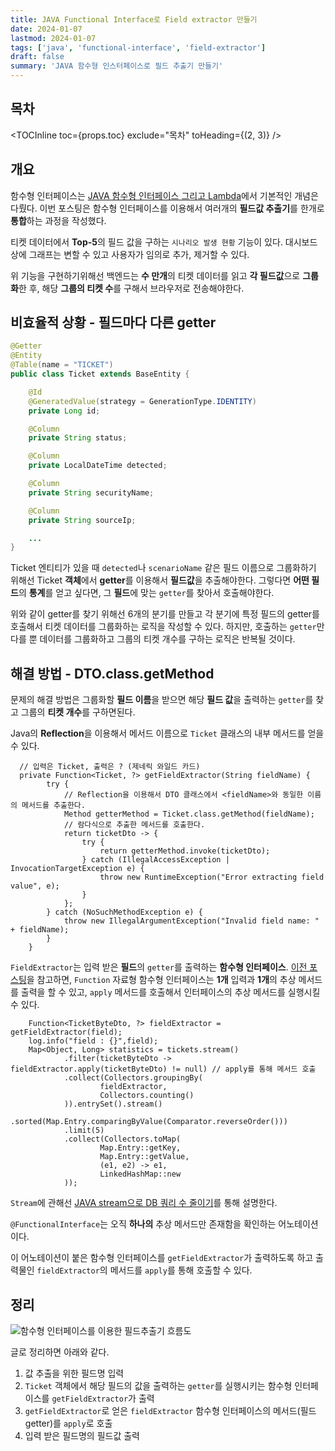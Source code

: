 ```yaml
---
title: JAVA Functional Interface로 Field extractor 만들기
date: 2024-01-07
lastmod: 2024-01-07
tags: ['java', 'functional-interface', 'field-extractor']
draft: false
summary: 'JAVA 함수형 인스터페이스로 필드 추출기 만들기'
---
```


## 목차

<TOCInline toc={props.toc} exclude="목차" toHeading={(2, 3)} />

## 개요

함수형 인터페이스는 [JAVA 함수형 인터페이스 그리고 Lambda](/blog/java/java-functional-interface)에서 기본적인 개념은 다뤘다.
이번 포스팅은 함수형 인터페이스를 이용해서 여러개의 **필드값 추출기**를 한개로 **통합**하는 과정을 작성했다.

티켓 데이터에서 **Top-5**의 필드 값을 구하는 `시나리오 발생 현황` 기능이 있다.
대시보드 상에 그래프는 변할 수 있고 사용자가 임의로 추가, 제거할 수 있다.

위 기능을 구현하기위해선 백엔드는 **수 만개**의 티켓 데이터를 읽고 **각 필드값**으로 **그룹화**한 후, 해당 **그룹의 티켓 수**를 구해서
브라우저로 전송해야한다.

## 비효율적 상황 - 필드마다 다른 getter

```java:Ticket.java
@Getter
@Entity
@Table(name = "TICKET")
public class Ticket extends BaseEntity {

    @Id
    @GeneratedValue(strategy = GenerationType.IDENTITY)
    private Long id;

    @Column
    private String status;

    @Column
    private LocalDateTime detected;

    @Column
    private String securityName;

    @Column
    private String sourceIp;

    ...
}

```

Ticket 엔티티가 있을 때 `detected`나 `scenarioName` 같은 필드 이름으로 그룹화하기 위해선
Ticket **객체**에서 **getter**를 이용해서 **필드값**을 추출해야한다.
그렇다면 **어떤 필드**의 **통계**를 얻고 싶다면, 그 **필드**에 맞는 `getter`를 찾아서 호출해야한다.

위와 같이 getter를 찾기 위해선 6개의 분기를 만들고 각 분기에 특정 필드의 getter를 호출해서 티켓 데이터를 그룹화하는 로직을 작성할 수 있다.
하지만, 호출하는 `getter`만 다를 뿐 데이터를 그룹화하고 그룹의 티켓 개수를 구하는 로직은 반복될 것이다.

## 해결 방법 - DTO.class.getMethod

문제의 해결 방법은 그룹화할 **필드 이름**을 받으면 해당 **필드 값**을 출력하는 `getter`를 찾고 그룹의 **티켓 개수**를 구하면된다.

Java의 **Reflection**을 이용해서 메서드 이름으로 `Ticket` 클래스의 내부 메서드를 얻을 수 있다.

```java:FieldExtractor
  // 입력은 Ticket, 출력은 ? (제네릭 와일드 카드)
  private Function<Ticket, ?> getFieldExtractor(String fieldName) {
        try {
            // Reflection을 이용해서 DTO 클래스에서 <fieldName>와 동일한 이름의 메서드를 추출한다.
            Method getterMethod = Ticket.class.getMethod(fieldName);
            // 람다식으로 추출한 메서드를 호출한다.
            return ticketDto -> {
                try {
                    return getterMethod.invoke(ticketDto);
                } catch (IllegalAccessException | InvocationTargetException e) {
                    throw new RuntimeException("Error extracting field value", e);
                }
            };
        } catch (NoSuchMethodException e) {
            throw new IllegalArgumentException("Invalid field name: " + fieldName);
        }
    }
```

`FieldExtractor`는 입력 받은 **필드**의 `getter`를 출력하는 **함수형 인터페이스**.
[이전 포스팅](/blog/java/java-functional-interface)을 참고하면,
`Function` 자료형 함수형 인터페이스는 **1개** 입력과 **1개**의 추상 메서드를 출력을 할 수 있고, `apply` 메서드를 호출해서 인터페이스의 추상 메서드를 실행시킬 수 있다.

```java:getTicketStatistics
    Function<TicketByteDto, ?> fieldExtractor = getFieldExtractor(field);
    log.info("field : {}",field);
    Map<Object, Long> statistics = tickets.stream()
            .filter(ticketByteDto -> fieldExtractor.apply(ticketByteDto) != null) // apply를 통해 메서드 호출
            .collect(Collectors.groupingBy(
                    fieldExtractor,
                    Collectors.counting()
            )).entrySet().stream()
            .sorted(Map.Entry.comparingByValue(Comparator.reverseOrder()))
            .limit(5)
            .collect(Collectors.toMap(
                    Map.Entry::getKey,
                    Map.Entry::getValue,
                    (e1, e2) -> e1,
                    LinkedHashMap::new
            ));
```

`Stream`에 관해선 [JAVA stream으로 DB 쿼리 수 줄이기](/blog/java/java-stream)를 통해 설명한다.

`@FunctionalInterface`는 오직 **하나의** 추상 메서드만 존재함을 확인하는 어노테이션이다.

이 어노테이션이 붙은 함수형 인터페이스를 `getFieldExtractor`가 출력하도록 하고 출력물인 `fieldExtractor`의 메서드를 `apply`를 통해 호출할 수 있다.

## 정리

<img
  src="/static/images/java/java-functional-interface-flow.png"
  alt="함수형 인터페이스를 이용한 필드추출기 흐름도"
/>

글로 정리하면 아래와 같다.

1. 값 추출을 위한 필드명 입력
2. `Ticket` 객체에서 해당 필드의 값을 출력하는 `getter`를 실행시키는 함수형 인터페이스를 `getFieldExtractor`가 출력
3. `getFieldExtractor`로 얻은 `fieldExtractor` 함수형 인터페이스의 메서드(필드 getter)를 `apply`로 호출
4. 입력 받은 필드명의 필드값 출력
